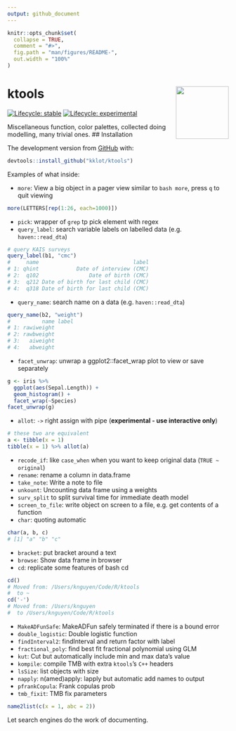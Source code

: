 ```yaml
---
output: github_document
---
```


<!-- README.md is generated from README.Rmd. Please edit that file -->

```r
knitr::opts_chunk$set(
  collapse = TRUE,
  comment = "#>",
  fig.path = "man/figures/README-",
  out.width = "100%"
)
```

# ktools <img src='man/figures/logo.png' align="right" height="120" />

<!-- badges: start -->
[![Lifecycle: stable](https://img.shields.io/badge/lifecycle-stable-brightgreen.svg)](https://lifecycle.r-lib.org/articles/stages.html#stable)
[![Lifecycle: experimental](https://img.shields.io/badge/lifecycle-experimental-orange.svg)](https://lifecycle.r-lib.org/articles/stages.html#experimental)
<!-- badges: end -->

Miscellaneous function, color palettes, collected doing modelling, many trivial ones.
## Installation

The development version from [GitHub](https://github.com/) with:

``` r
devtools::install_github("kklot/ktools")
```

Examples of what inside:

- `more`: View a big object in a pager view similar to `bash more`, press `q` to
  quit viewing

```r
more(LETTERS[rep(1:26, each=1000)])
```

- `pick`: wrapper of `grep` tp pick element with regex
- `query_label`: search variable labels on labelled data (e.g.
`haven::read_dta`)

```r
# query KAIS surveys
query_label(b1, "cmc")
#     name                              label
# 1: qhint            Date of interview (CMC)
# 2:  q102                Date of birth (CMC)
# 3:  q212 Date of birth for last child (CMC)
# 4:  q318 Date of birth for last child (CMC)
```

- `query_name`: search name on a data (e.g. `haven::read_dta`)

```r
query_name(b2, "weight")                                                                                                
#          name label
# 1: rawiweight      
# 2: rawbweight      
# 3:   aiweight      
# 4:   abweight      
```

- `facet_unwrap`: unwrap a ggplot2::facet_wrap plot to view or save separately

```r
g <- iris %>%
  ggplot(aes(Sepal.Length)) +
  geom_histogram() +
  facet_wrap(~Species)
facet_unwrap(g)
```

- `allot`: `->` right assign with pipe (**experimental - use interactive only**)

```r
# these two are equivalent
a <- tibble(x = 1)
tibble(x = 1) %>% allot(a)
```
- `recode_if`: like `case_when` when you want to keep original data (`TRUE ~ original`)
- `rename`: rename a column in data.frame
- `take_note`: Write a note to file
- `unkount`: Uncounting data frame using a weights
- `surv_split` to split survival time for immediate death model
- `screen_to_file`: write object on screen to a file, e.g. get contents of a function
- `char`: quoting automatic

```r
char(a, b, c)
# [1] "a" "b" "c"
```

- `bracket`: put bracket around a text
- `browse`: Show data frame in browser
- `cd`: replicate some features of bash cd

```r
cd()
# Moved from: /Users/knguyen/Code/R/ktools
#  to ~
cd('-')
# Moved from: /Users/knguyen
#  to /Users/knguyen/Code/R/ktools
```

- `MakeADFunSafe`: MakeADFun safely terminated if there is a bound error
- `double_logistic`: Double logistic function
- `findInterval2`: findInterval and return factor with label
- `fractional_poly`: find best fit fractional polynomial using GLM
- `kut`: Cut but automatically include min and max data's value
- `kompile`: compile TMB with extra `ktools`'s `C++` headers 
- `lsSize`: list objects with size
- `napply`: n(amed)apply: lapply but automatic add names to output
- `pfrankCopula`: Frank copulas prob
- `tmb_fixit`: TMB fix parameters

```r
name2list(c(x = 1, abc = 2))
```

Let search engines do the work of documenting.